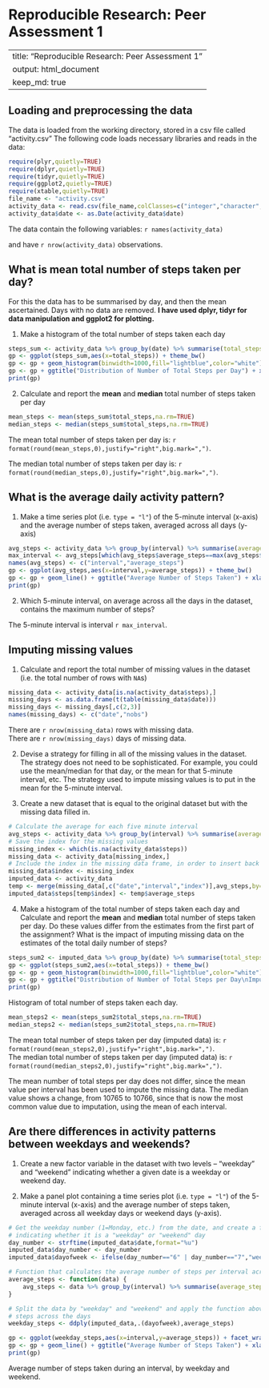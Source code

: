 Reproducible Research: Peer Assessment 1
===================================================
---
title: "Reproducible Research: Peer Assessment 1"
output: html_document
keep_md: true
---


## Loading and preprocessing the data
The data is loaded from the working directory, stored in a csv file called "activity.csv"
The following code loads necessary libraries and reads in the data:
```r
require(plyr,quietly=TRUE)
require(dplyr,quietly=TRUE)
require(tidyr,quietly=TRUE)
require(ggplot2,quietly=TRUE)
require(xtable,quietly=TRUE)
file_name <- "activity.csv"
activity_data <- read.csv(file_name,colClasses=c("integer","character","integer"),stringsAsFactors=FALSE)
activity_data$date <- as.Date(activity_data$date)
```

The data contain the following variables:
`r names(activity_data)`

and have `r nrow(activity_data)` observations.


## What is mean total number of steps taken per day?
For this the data has to be summarised by day, and then the mean ascertained.  Days with no data are removed.
**I have used dplyr, tidyr for data manipulation and ggplot2 for plotting.**  

1. Make a histogram of the total number of steps taken each day
```r
steps_sum <- activity_data %>% group_by(date) %>% summarise(total_steps=sum(steps))
gp <- ggplot(steps_sum,aes(x=total_steps)) + theme_bw()
gp <- gp + geom_histogram(binwidth=1000,fill="lightblue",color="white") + scale_y_continuous(breaks=c(2,4,6,8))
gp <- gp + ggtitle("Distribution of Number of Total Steps per Day") + xlab("Total Steps") + ylab("Number of Days")
print(gp)
````

2. Calculate and report the **mean** and **median** total number of steps taken per day
``` r
mean_steps <- mean(steps_sum$total_steps,na.rm=TRUE)
median_steps <- median(steps_sum$total_steps,na.rm=TRUE)
```

The mean total number of steps taken per day is: `r format(round(mean_steps,0),justify="right",big.mark=",")`.

The median total number of steps taken per day is: `r format(round(median_steps,0),justify="right",big.mark=",")`.


## What is the average daily activity pattern?
1. Make a time series plot (i.e. `type = "l"`) of the 5-minute interval (x-axis) and the average number of steps taken, averaged across all days (y-axis)

``` r
avg_steps <- activity_data %>% group_by(interval) %>% summarise(average_steps = mean(steps,na.rm=TRUE))
max_interval <- avg_steps[which(avg_steps$average_steps==max(avg_steps$average_steps)),"interval"]
names(avg_steps) <- c("interval","average_steps")
gp <- ggplot(avg_steps,aes(x=interval,y=average_steps)) + theme_bw()
gp <- gp + geom_line() + ggtitle("Average Number of Steps Taken") + xlab("Interval") + ylab("Average Steps")
print(gp)
```

2. Which 5-minute interval, on average across all the days in the dataset, contains the maximum number of steps?

The 5-minute interval is interval `r max_interval`.


## Imputing missing values
1. Calculate and report the total number of missing values in the dataset (i.e. the total number of rows with `NA`s)

``` r
missing_data <- activity_data[is.na(activity_data$steps),]
missing_days <- as.data.frame(t(table(missing_data$date)))
missing_days <- missing_days[,c(2,3)]
names(missing_days) <- c("date","nobs")
```
There are `r nrow(missing_data)` rows with missing data.  
There are `r nrow(missing_days)` days of missing data.

2. Devise a strategy for filling in all of the missing values in the dataset. The strategy does not need to be sophisticated. For example, you could use the mean/median for that day, or the mean for that 5-minute interval, etc.
The strategy used to impute missing values is to put in the mean for the 5-minute interval.

3. Create a new dataset that is equal to the original dataset but with the missing data filled in.
``` r
# Calculate the average for each five minute interval
avg_steps <- activity_data %>% group_by(interval) %>% summarise(average_steps = mean(steps,na.rm=TRUE))
# Save the index for the missing values
missing_index <- which(is.na(activity_data$steps))
missing_data <- activity_data[missing_index,]
# Include the index in the missing data frame, in order to insert back the value in the right location
missing_data$index <- missing_index
imputed_data <- activity_data
temp <- merge(missing_data[,c("date","interval","index")],avg_steps,by="interval")
imputed_data$steps[temp$index] <- temp$average_steps
```

4. Make a histogram of the total number of steps taken each day and Calculate and report the **mean** and **median** total number of steps taken per day. Do these values differ from the estimates from the first part of the assignment? What is the impact of imputing missing data on the estimates of the total daily number of steps?

```r
steps_sum2 <- imputed_data %>% group_by(date) %>% summarise(total_steps=sum(steps))
gp <- ggplot(steps_sum2,aes(x=total_steps)) + theme_bw()
gp <- gp + geom_histogram(binwidth=1000,fill="lightblue",color="white") + scale_y_continuous(breaks=c(5,10,15,20))
gp <- gp + ggtitle("Distribution of Number of Total Steps per Day\nImputed Data") + xlab("Total Steps") + ylab("Number of Days")
print(gp)
```

Histogram of total number of steps taken each day.

``` r
mean_steps2 <- mean(steps_sum2$total_steps,na.rm=TRUE)
median_steps2 <- median(steps_sum2$total_steps,na.rm=TRUE)
```

The mean total number of steps taken per day (imputed data) is: `r format(round(mean_steps2,0),justify="right",big.mark=",")`.  
The median total number of steps taken per day (imputed data) is: `r format(round(median_steps2,0),justify="right",big.mark=",")`.

The mean number of total steps per day does not differ, since the mean value per interval has been used to impute the missing data.
The median value shows a change, from 10765 to 10766, since that is now the most common value due to imputation, using the mean of each interval.

## Are there differences in activity patterns between weekdays and weekends?
1. Create a new factor variable in the dataset with two levels -- "weekday" and "weekend" indicating whether a given date is a weekday or weekend day.

1. Make a panel plot containing a time series plot (i.e. `type = "l"`) of the 5-minute interval (x-axis) and the average number of steps taken, averaged across all weekday days or weekend days (y-axis).

``` r
# Get the weekday number (1=Monday, etc.) from the date, and create a factor variable "dayofweek"
# indicating whether it is a "weekday" or "weekend" day
day_number <- strftime(imputed_data$date,format="%u")
imputed_data$day_number <- day_number
imputed_data$dayofweek <- ifelse(day_number=="6" | day_number=="7","weekend","weekday")

# Function that calculates the average number of steps per interval across all days
average_steps <- function(data) {
    avg_steps <- data %>% group_by(interval) %>% summarise(average_steps = mean(steps,na.rm=TRUE))
}

# Split the data by "weekday" and "weekend" and apply the function above, to calculate average
# steps across the days
weekday_steps <- ddply(imputed_data,.(dayofweek),average_steps)

gp <- ggplot(weekday_steps,aes(x=interval,y=average_steps)) + facet_wrap(~dayofweek,nrow=2) + theme_bw()
gp <- gp + geom_line() + ggtitle("Average Number of Steps Taken") + xlab("Interval") + ylab("Average Steps")
print(gp)
```

Average number of steps taken during an interval, by weekday and weekend.
